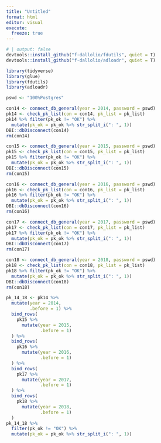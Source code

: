 ```yaml
---
title: "Untitled"
format: html
editor: visual
execute:
  freeze: true
---
```


```r
# | output: false
devtools::install_github("f-dallolio/fdutils", quiet = T)
devtools::install_github("f-dallolio/adloadr", quiet = T)

library(tidyverse)
library(glue)
library(fdutils)
library(adloadr)
```

```r
pswd <- "100%Postgres"
```

```r
con14 <- connect_db_general(year = 2014, password = pswd)
pk14 <- check_pk_list(con = con14, pk_list = pk_list)
pk14 %>% filter(pk_ok != "OK") %>% 
  mutate(pk_ok = pk_ok %>% str_split_i(": ", 1))
DBI::dbDisconnect(con14)
rm(con14)
```

```r
con15 <- connect_db_general(year = 2015, password = pswd)
pk15 <- check_pk_list(con = con15, pk_list = pk_list)
pk15 %>% filter(pk_ok != "OK") %>% 
  mutate(pk_ok = pk_ok %>% str_split_i(": ", 1))
DBI::dbDisconnect(con15)
rm(con15)
```

```r
con16 <- connect_db_general(year = 2016, password = pswd)
pk16 <- check_pk_list(con = con16, pk_list = pk_list)
pk16 %>% filter(pk_ok != "OK") %>% 
  mutate(pk_ok = pk_ok %>% str_split_i(": ", 1))
DBI::dbDisconnect(con16)
rm(con16)
```

```r
con17 <- connect_db_general(year = 2017, password = pswd)
pk17 <- check_pk_list(con = con17, pk_list = pk_list)
pk17 %>% filter(pk_ok != "OK") %>% 
  mutate(pk_ok = pk_ok %>% str_split_i(": ", 1))
DBI::dbDisconnect(con17)
rm(con17)
```

```r
con18 <- connect_db_general(year = 2018, password = pswd)
pk18 <- check_pk_list(con = con18, pk_list = pk_list)
pk18 %>% filter(pk_ok != "OK") %>% 
  mutate(pk_ok = pk_ok %>% str_split_i(": ", 1))
DBI::dbDisconnect(con18)
rm(con18)
```

```r
pk_14_18 <- pk14 %>% 
  mutate(year = 2014, 
         .before = 1) %>% 
  bind_rows(
    pk15 %>% 
      mutate(year = 2015, 
             .before = 1)
  ) %>% 
  bind_rows(
    pk16 %>% 
      mutate(year = 2016, 
             .before = 1)
  ) %>% 
  bind_rows(
    pk17 %>% 
      mutate(year = 2017, 
             .before = 1)
  ) %>% 
  bind_rows(
    pk18 %>% 
      mutate(year = 2018, 
             .before = 1)
  )
pk_14_18 %>% 
  filter(pk_ok != "OK") %>% 
  mutate(pk_ok = pk_ok %>% str_split_i(": ", 1)) 
```

